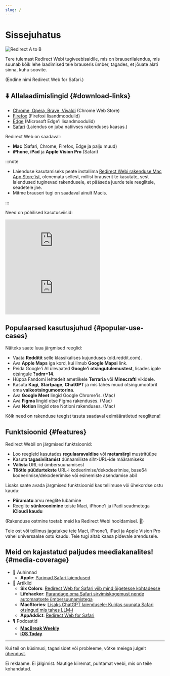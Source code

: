 ```yaml
---
slug: /
---
```



# Sissejuhatus

<div style={{display: "flex", flexDirection: "column", alignItems: "flex-start", marginBottom: "25px"}}>
  <img src="./img/redirect-a-to-b.png" style={{display: "block", minWidth: "360px", maxWidth: "500px", width: "100%", height: "auto", marginBottom: "25px"}} alt="Redirect A to B" />
  <ExtensionStoreLinks />
</div>

Tere tulemast Redirect Webi tugiveebisaidile, mis on brauserilaiendus, mis suunab kõik lehe laadimised teie brauseris ümber, tagades, et jõuate alati sinna, kuhu soovite. 

(Endine nimi Redirect Web for Safari.)

## ⬇️ Allalaadimislingid {#download-links}

- [Chrome, Opera, Brave, Vivaldi](https://chromewebstore.google.com/detail/ffglckbhfbfmdkefdmjbhpnffkcmlhdh) (Chrome Web Store)
- [Firefox](https://addons.mozilla.org/firefox/addon/redirect-web/) (Firefoxi lisandmoodulid)
- [Edge](https://microsoftedge.microsoft.com/addons/detail/hmfkakfdccgdpgemaicfgngnmflefpga) (Microsoft Edge'i lisandmoodulid)
- [Safari](https://apps.apple.com/app/id1571283503) (Laiendus on juba natiivses rakenduses kaasas.)

Redirect Web on saadaval:

- **Mac** (Safari, Chrome, Firefox, Edge ja palju muud)
- **iPhone**, **iPad** ja **Apple Vision Pro** (Safari)

:::note

- Laienduse kasutamiseks peate installima [Redirect Webi rakenduse Mac App Store'ist](https://apps.apple.com/app/id1571283503), olenemata sellest, millist brauserit te kasutate, sest laiendused tuginevad rakendusele, et pääseda juurde teie reeglitele, seadetele jne.
- Mitme brauseri tugi on saadaval ainult Macis.

:::

Need on põhilised kasutusviisid:

<iframe style={{width:"100%", aspectRatio:"9/16", height:"auto", maxHeight:"60vh", maxWidth:"35vh"}} src="https://www.youtube.com/embed/NaQ5X-v-qJU" title="iOS Demo Video (YouTube)" frameborder="0" allow="accelerometer; autoplay; clipboard-write; encrypted-media; gyroscope; picture-in-picture; web-share" allowfullscreen></iframe>

<iframe style={{width:"100%", aspectRatio:"17/9", height:"auto", maxHeight:"100vh"}} src="https://www.youtube.com/embed/5eU89Gu73SQ" title="macOS Demo Video (YouTube)" frameborder="0" allow="accelerometer; autoplay; clipboard-write; encrypted-media; gyroscope; picture-in-picture; web-share" allowfullscreen></iframe>

## Populaarsed kasutusjuhud {#popular-use-cases}

Näiteks saate luua järgmised reeglid:

- Vaata **Redditit** selle klassikalises kujunduses (old.reddit.com).
- Ava **Apple Maps** iga kord, kui ilmub **Google Mapsi** link.
- Peida Google'i AI ülevaated **Google'i otsingutulemustest**, lisades igale otsingule **?udm=14**.
- Hüppa Fandomi lehtedelt ametlikele **Terraria** või **Minecrafti** vikidele.
- Kasuta **Kagi**, **Startpage**, **ChatGPT** ja mis tahes muud otsingumootorit oma **vaikeotsingumootorina**.
- Ava **Google Meet** lingid Google Chrome'is. (Mac)
- Ava **Figma** lingid otse Figma rakenduses. (Mac)
- Ava **Notion** lingid otse Notioni rakenduses. (Mac)

Kõik need on rakenduse teegist tasuta saadaval eelmääratletud reeglitena!

## Funktsioonid {#features}

Redirect Webil on järgmised funktsioonid:

- Loo reegleid kasutades **regulaaravaldise** või **metamärgi** mustritüüpe
- Kasuta **tagasiviitamist** dünaamiliste siht-URL-ide määramiseks
- **Välista** URL-id ümbersuunamisest
- **Töötle püüdurtekste** URL-i kodeerimise/dekodeerimise, base64 kodeerimise/dekodeerimise või esinemiste asendamise abil

Lisaks saate avada järgmised funktsioonid kas tellimuse või ühekordse ostu kaudu:

- **Piiramatu** arvu reeglite lubamine
- Reeglite **sünkroonimine** teiste Maci, iPhone'i ja iPadi seadmetega **iCloudi kaudu**

(Rakenduse ostmine toetab meid ka Redirect Webi hooldamisel. 🙏)

Teie ost või tellimus jagatakse teie Maci, iPhone'i, iPadi ja Apple Vision Pro vahel universaalse ostu kaudu. Teie tugi aitab kaasa pidevale arendusele.


## Meid on kajastatud paljudes meediakanalites! {#media-coverage}

* 🏅 Auhinnad
    * **Apple**: [Parimad Safari laiendused](https://apps.apple.com/us/story/id1377753262)
* 📰 Artiklid
    * **Six Colors**: [Redirect Web for Safari viib mind õigetesse kohtadesse](https://sixcolors.com/post/2022/11/redirect-web-for-safari-takes-me-to-the-right-places/)
    * **Lifehacker**: [Parandage oma Safari sirvimiskogemust nende automaatsete ümbersuunamistega](https://lifehacker.com/improve-your-safari-browsing-experience-with-these-auto-1849812013)
    * **MacStories**: [Lisaks ChatGPT laiendusele: Kuidas suunata Safari otsingud mis tahes LLM-i](https://www.macstories.net/tutorials/beyond-chatgpts-extension-how-to-redirect-safari-searches-to-any-llm/)
    * **AppAddict**: [Redirect Web for Safari](https://appaddict.app/post/redirect-web-for-safari)
* 🎙️ Podcastid
    * [**MacBreak Weekly**](https://youtu.be/I251K3L2s88?t=7427)
    * [**iOS Today**](https://youtu.be/cWkwH84b6M4?t=636)

---

Kui teil on küsimusi, tagasisidet või probleeme, võtke meiega julgelt [ühendust](contact-us).

Ei reklaame. Ei jälgimist. Nautige kiiremat, puhtamat veebi, mis on teile kohandatud.
